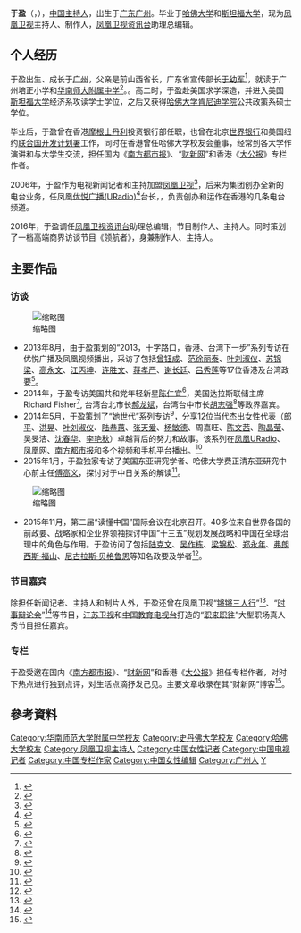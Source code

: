{{multiple issues|
{{advert|time=2015-07-14T05:04:41+00:00}}
{{coi|time=2015-07-14T05:04:41+00:00}}
{{third-party|time=2015-07-14T05:04:41+00:00}}
{{Orphan|time=2015-07-16T03:39:50+00:00}}}}
{{藝人
| 姓名 = 于盈
| 類型 = 節目主持	
| 圖片 =File:CarolYu.jpg
| 英文名 = Carol Yu
| 國籍 = {{PRC}}
| 出生日期 = {{birth_date_and _age|1983|1|18}}
| 出生地點 = {{CHN}}[[廣州|廣州]]
| 職業 = 主持人、节目制作人
| 教育程度 = 斯坦福大学经济系学士、哈佛大学肯尼迪学院公共政策系硕士
}}
'''于盈'''（{{lang-en|Carol Yu}}，{{Bd|1983年|1月18日}}），[[中国|中国]][[主持人|主持人]]，出生于[[广东|广东]][[广州|广州]]。毕业于[[哈佛大学|哈佛大学]]和[[史丹佛大學|斯坦福大学]]，现为[[凤凰卫视|凤凰卫视]]主持人、制作人，[[鳳凰衛視資訊台|凤凰卫视资讯台]]助理总编辑。

==个人经历==
于盈出生、成长于[[广州市|广州]]，父亲是前山西省长，广东省宣传部长[[于幼军|于幼军]]<ref>{{Cite web|url=http://www1.hkej.com/dailynews/articlePrint/id/557272}}</ref>，就读于广州培正小学和[[华南师范大学附属中学|华南师大附属中学]]<ref>{{Cite web|url=http://www.hsfz.net.cn/homepage/article_display.jsp?id=4075|title=华南师范大学附属中学2001届于盈校友：香港媒体界最年轻的台长|accessdate=2016-11-15|author=|date=|work=www.hsfz.net.cn|publisher=|archive-date=2018-10-01|archive-url=https://web.archive.org/web/20181001110900/http://www.hsfz.net.cn/homepage/article_display.jsp?id=4075|dead-url=no}}</ref>。{{fact|于盈曾担任学校学生会的工作，创办校园杂志，任学校电视台台长，发表文章等}}。高二时，于盈赴美国求学深造，并进入美国[[史丹佛大學|斯坦福大学]]经济系攻读学士学位，之后又获得[[约翰·F·肯尼迪政府学院|哈佛大学肯尼迪学院]]公共政策系硕士学位。{{fact|大学时期，于盈是斯坦福大学中国学生学者联谊会副主席；与同学一起创办了斯坦福中美学生交流论坛（“FACES”），举办中美交流大型论坛；创办“Bursting the Bubble”，在校内举办政治、社会问题研讨会；参与帮助华裔新移民子女融入美国社会的公益组织等多项社会活动；研究生时，她任[[约翰·F·肯尼迪政府学院|哈佛肯尼迪政府学院]]中国学生会主席，东亚学生会联席会长，与法学院、商学院共同举办的亚洲商务论坛联席会长等，举办了许多论坛、沙龙和文化交流活动。}}

毕业后，于盈曾在香港[[摩根士丹利|摩根士丹利]]投资银行部任职，也曾在北京[[世界银行|世界银行]]和美国纽约[[联合国开发计划署|联合国开发计划署]]工作，同时在香港曾任哈佛大学校友会董事，经常到各大学作演讲和与大学生交流，担任国内《[[南方都市报|南方都市报]]》、“[[财新网|财新网]]”和香港《[[大公报|大公报]]》专栏作者。

2006年，于盈作为电视新闻记者和主持加盟[[凤凰卫视|凤凰卫视]]<ref>{{Cite web|url=http://ent.xinmin.cn/2012/04/19/14470668.html|title=凤凰新晋女主播于盈成热点 身世显赫网友追捧_娱乐_新民网|accessdate=2016-11-15|work=ent.xinmin.cn|deadurl=yes|archiveurl=https://web.archive.org/web/20160707035040/http://ent.xinmin.cn/2012/04/19/14470668.html|archivedate=2016-07-07}}</ref>，后来为集团创办全新的电台业务，任凤凰[[鳳凰優悅|优悦广播(URadio)]]<ref>{{Cite web|url=http://uradio.ifeng.com/about-URadio.shtml|title=鳳凰URadio::關於URadio|accessdate=2016-11-15|work=uradio.ifeng.com|archive-url=https://web.archive.org/web/20130124172810/http://uradio.ifeng.com/about-URadio.shtml|archive-date=2013-01-24|dead-url=yes}}</ref>台长，{{fact|是当时香港最年轻的台长}}，负责创办和运作在香港的几条电台频道。

2016年，于盈调任[[鳳凰衛視資訊台|凤凰卫视资讯台]]助理总编辑，节目制作人、主持人。同时策划了一档高端商界访谈节目《领航者》，身兼制作人、主持人。

== 主要作品 ==
{{Trivia|章节|time=2019-01-13T05:00:44+00:00}}
===访谈===
[[File:Uradio.jpg|缩略图]]
*2013年8月，由于盈策划的“2013，十字路口，香港、台湾下一步”系列专访在优悦广播及凤凰视频播出，采访了包括[[曾鈺成|曾钰成]]、[[范徐麗泰|范徐丽泰]]、[[葉劉淑儀|叶刘淑仪]]、[[蘇錦樑|苏锦梁]]、[[高永文|高永文]]、[[江丙坤|江丙坤]]、[[連勝文|连胜文]]、[[蔣孝嚴|蒋孝严]]、[[謝長廷|谢长廷]]、[[呂秀蓮|吕秀莲]]等17位香港及台湾政要<ref>{{Cite web|url=http://phtv.ifeng.com/project/special/gangtaifazhan/|title=2013 十字路口 台湾 香港下一步_卫视频道_凤凰网|accessdate=2016-11-15|work=phtv.ifeng.com|archive-date=2020-08-10|archive-url=https://web.archive.org/web/20200810003039/http://phtv.ifeng.com/project/special/gangtaifazhan/|dead-url=no}}</ref>。
*2014年，于盈专访美国共和党年轻新星[[陈仁宜|陈仁宜]]<ref>{{Cite web|url=http://phtv.ifeng.com/a/20141106/40860330_0.shtml|title=凤凰URadio专访美国共和党华裔新星陈仁宜|accessdate=2016-11-15|work=phtv.ifeng.com|archive-date=2019-09-15|archive-url=https://web.archive.org/web/20190915192611/http://phtv.ifeng.com/a/20141106/40860330_0.shtml|dead-url=no}}</ref>，美国达拉斯联储主席Richard Fisher<ref>{{Citation|last=URadio Phoenix|title=執行台長于盈 專訪 美國達拉斯聯儲主席理查‧費希爾（Richard W.Fisher）|date=2014-04-10|url=https://www.youtube.com/watch?v=iLb-K8iVuxA|accessdate=2016-11-15|archive-date=2019-02-21|archive-url=https://web.archive.org/web/20190221192454/https://www.youtube.com/watch?v=iLb-K8iVuxA|dead-url=no}}</ref>, 台湾台北市长[[郝龍斌|郝龙斌]]，台湾台中市长[[胡志強_(1948年)|胡志强]]<ref>{{Cite web|url=http://phtv.ifeng.com/phinfo/detail_2014_08/20/38403599_0.shtml|title=凤凰URadio独家专访台中市长胡志强|accessdate=2016-11-15|work=phtv.ifeng.com|archive-date=2019-09-13|archive-url=https://web.archive.org/web/20190913121923/http://phtv.ifeng.com/phinfo/detail_2014_08/20/38403599_0.shtml|dead-url=no}}</ref>等政界嘉宾。
*2014年5月，于盈策划了“她世代”系列专访<ref>{{Cite web|url=http://uradio.ifeng.com/special/SheGeneration/index.shtml|title=凤凰优悦广播URadio《她世代》专题节目|accessdate=2016-11-15|author=|date=|work=uradio.ifeng.com|publisher=|archive-url=https://web.archive.org/web/20170618074502/http://uradio.ifeng.com/special/SheGeneration/index.shtml|archive-date=2017-06-18|dead-url=yes}}</ref>，分享12位当代杰出女性代表（[[郎平|郎平]]、[[洪晃|洪晃]]、[[葉劉淑儀|叶刘淑仪]]、[[陸恭蕙|陆恭蕙]]、[[张天爱|张天爱]]、[[楊敏德|杨敏德]]、周嘉旺、[[陳文茜|陈文茜]]、[[陶晶瑩|陶晶莹]]、吴旻洁、[[沈春華|沈春华]]、[[李艳秋_(演员)|李艳秋]]）卓越背后的努力和故事。该系列在[[鳳凰優悅|凤凰URadio]]、凤凰网、[[南方都市报|南方都市报]]和多个视频和手机平台播出。<ref>{{Cite web|url=http://phtv.ifeng.com/project/special/she/zuixin/detail_2014_05/12/36269464_0.shtml|title=揭秘职业女性成功密码 凤凰URadio策划“她世代”感悟|accessdate=2016-11-15|work=phtv.ifeng.com|archive-date=2019-09-13|archive-url=https://web.archive.org/web/20190913111401/http://phtv.ifeng.com/project/special/she/zuixin/detail_2014_05/12/36269464_0.shtml|dead-url=no}}</ref>
*2015年1月，于盈独家专访了美国东亚研究学者、哈佛大学费正清东亚研究中心前主任[[傅高义|傅高义]]，探讨对于中日关系的解读<ref>{{Cite web|url=http://phtv.ifeng.com/a/20150108/40936273_0.shtml|title=凤凰URadio独家专访 美国东亚问题泰斗傅高义教授|accessdate=2016-11-15|work=phtv.ifeng.com|archive-date=2019-09-14|archive-url=https://web.archive.org/web/20190914150804/http://phtv.ifeng.com/a/20150108/40936273_0.shtml|dead-url=no}}</ref>。
[[File:于盈专访澳大利亚前总理陆克文.jpg|缩略图]]
*2015年11月，第二届“读懂中国”国际会议在北京召开。40多位来自世界各国的前政要、战略家和企业界领袖探讨中国“十三五”规划发展战略和中国在全球治理中的角色与作用。于盈访问了包括[[陆克文|陆克文]]、[[吴作栋|吴作栋]]、[[梁錦松|梁锦松]]、[[郑永年|郑永年]]、[[法蘭西斯·福山|弗朗西斯·福山]]、[[尼古拉斯·伯格鲁恩|尼古拉斯·贝格鲁恩]]等知名政要及学者<ref>{{Cite web|url=http://news.ifeng.com/mainland/special/dejddzggjhy/|title=第二届“读懂中国”国际会议_凤凰网|accessdate=2016-11-15|work=news.ifeng.com|archive-date=2018-09-30|archive-url=https://web.archive.org/web/20180930033610/http://news.ifeng.com/mainland/special/dejddzggjhy/|dead-url=no}}</ref>。

===节目嘉宾===
除担任新闻记者、主持人和制片人外，于盈还曾在凤凰卫视“[[锵锵三人行|锵锵三人行]]”<ref>{{Cite web|url=http://v.ifeng.com/news/society/201204/650cc0de-ae41-4479-9dbd-cadb36558709.shtml|title=于盈：“假大空”公民教育导致社会道德荒芜|accessdate=2016-11-15|work=v.ifeng.com|archive-date=2018-09-30|archive-url=https://web.archive.org/web/20180930041858/http://v.ifeng.com/news/society/201204/650cc0de-ae41-4479-9dbd-cadb36558709.shtml}}</ref>、“[[时事辩论会|时事辩论会]]”<ref>{{Citation|last=凤凰卫视官方频道 iFeng Official Channel|title=20140701 时事辩论会 美国驻华大使馆门前路要不要改名？|date=2014-07-10|url=https://www.youtube.com/watch?v=j3aNWhgZqlw|accessdate=2016-11-15|archive-date=2019-02-21|archive-url=https://web.archive.org/web/20190221192454/https://www.youtube.com/watch?v=j3aNWhgZqlw|dead-url=no}}</ref>等节目，[[江苏卫视|江苏卫视]]和[[中国教育电视台|中国教育电视台]]打造的“[[职来职往|职来职往]]”大型职场真人秀节目担任嘉宾。

===专栏===
于盈受邀在国内《[[南方都市报|南方都市报]]》、“[[财新网|财新网]]”和香港《[[大公报|大公报]]》担任专栏作者，对时下热点进行独到点评，对生活点滴抒发己见。主要文章收录在其“财新网”博客<ref>{{Cite web|url=http://yuying.blog.caixin.com/|title=财新网-于盈博客|accessdate=2016-11-15|author=|date=|publisher=|archive-date=2020-02-19|archive-url=https://web.archive.org/web/20200219165122/http://yuying.blog.caixin.com/|dead-url=no}}</ref>。

==參考資料==
<references />

{{DEFAULTSORT:Yu Ying}}
[[Category:华南师范大学附属中学校友|Category:华南师范大学附属中学校友]]
[[Category:史丹佛大学校友|Category:史丹佛大学校友]]
[[Category:哈佛大学校友|Category:哈佛大学校友]]
[[Category:凤凰卫视主持人|Category:凤凰卫视主持人]]
[[Category:中国女性记者|Category:中国女性记者]]
[[Category:中国电视记者|Category:中国电视记者]]
[[Category:中国专栏作家|Category:中国专栏作家]]
[[Category:中国女性编辑|Category:中国女性编辑]]
[[Category:广州人|Category:广州人]]
[[Category:于姓|Y]]